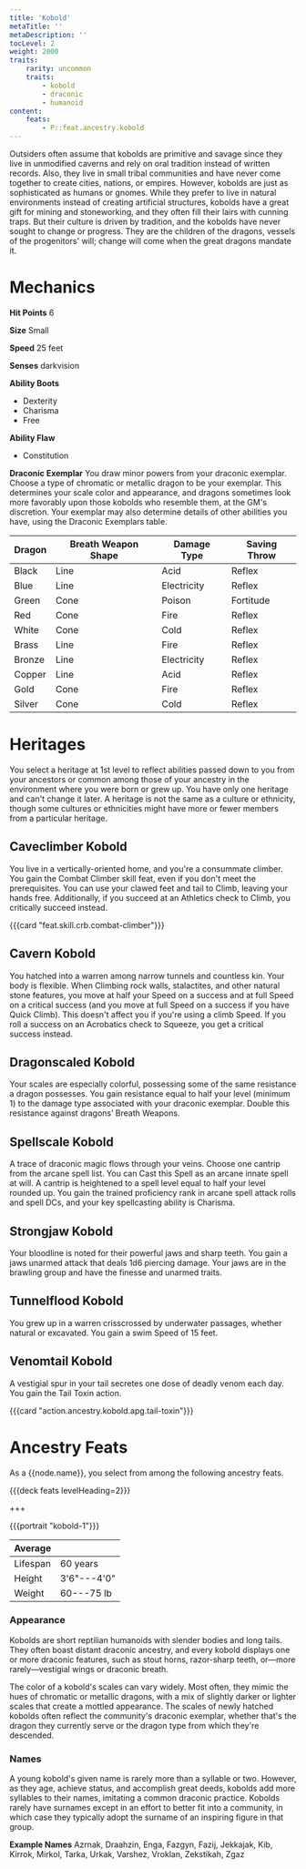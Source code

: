 ```yaml
---
title: 'Kobold'
metaTitle: ''
metaDescription: ''
tocLevel: 2
weight: 2000
traits:
    rarity: uncommon
    traits:
        - kobold
        - draconic
        - humanoid
content:
    feats:
        - P::feat.ancestry.kobold
---
```


Outsiders often assume that kobolds are primitive and savage since they live in unmodified caverns and rely on oral tradition instead of written records. Also, they live in small tribal communities and have never come together to create cities, nations, or empires. However, kobolds are just as sophisticated as humans or gnomes. While they prefer to live in natural environments instead of creating artificial structures, kobolds have a great gift for mining and stoneworking, and they often fill their lairs with cunning traps. But their culture is driven by tradition, and the kobolds have never sought to change or progress. They are the children of the dragons, vessels of the progenitors' will; change will come when the great dragons mandate it.

# Mechanics

**Hit Points** 6

**Size** Small

**Speed** 25 feet

**Senses** darkvision

**Ability Boots**

-   Dexterity
-   Charisma
-   Free

**Ability Flaw**

-   Constitution

**Draconic Exemplar** You draw minor powers from your draconic exemplar. Choose a type of chromatic or metallic dragon to be your exemplar. This determines your scale color and appearance, and dragons sometimes look more favorably upon those kobolds who resemble them, at the GM's discretion. Your exemplar may also determine details of other abilities you have, using the Draconic Exemplars table.

| Dragon | Breath Weapon Shape | Damage Type | Saving Throw |
| ------ | ------------------- | ----------- | ------------ |
| Black  | Line                | Acid        | Reflex       |
| Blue   | Line                | Electricity | Reflex       |
| Green  | Cone                | Poison      | Fortitude    |
| Red    | Cone                | Fire        | Reflex       |
| White  | Cone                | Cold        | Reflex       |
| Brass  | Line                | Fire        | Reflex       |
| Bronze | Line                | Electricity | Reflex       |
| Copper | Line                | Acid        | Reflex       |
| Gold   | Cone                | Fire        | Reflex       |
| Silver | Cone                | Cold        | Reflex       |

# Heritages

You select a heritage at 1st level to reflect abilities passed down to you from your ancestors or common among those of your ancestry in the environment where you were born or grew up. You have only one heritage and can't change it later. A heritage is not the same as a culture or ethnicity, though some cultures or ethnicities might have more or fewer members from a particular heritage.

## Caveclimber Kobold

You live in a vertically-oriented home, and you're a consummate climber. You gain the Combat Climber skill feat, even if you don't meet the prerequisites. You can use your clawed feet and tail to Climb, leaving your hands free. Additionally, if you succeed at an Athletics check to Climb, you critically succeed instead.

{{{card "feat.skill.crb.combat-climber"}}}

## Cavern Kobold

You hatched into a warren among narrow tunnels and countless kin. Your body is flexible. When Climbing rock walls, stalactites, and other natural stone features, you move at half your Speed on a success and at full Speed on a critical success (and you move at full Speed on a success if you have Quick Climb). This doesn't affect you if you're using a climb Speed. If you roll a success on an Acrobatics check to Squeeze, you get a critical success instead.

## Dragonscaled Kobold

Your scales are especially colorful, possessing some of the same resistance a dragon possesses. You gain resistance equal to half your level (minimum 1) to the damage type associated with your draconic exemplar. Double this resistance against dragons’ Breath Weapons.

## Spellscale Kobold

A trace of draconic magic flows through your veins. Choose one cantrip from the arcane spell list. You can Cast this Spell as an arcane innate spell at will. A cantrip is heightened to a spell level equal to half your level rounded up. You gain the trained proficiency rank in arcane spell attack rolls and spell DCs, and your key spellcasting ability is Charisma.

## Strongjaw Kobold

Your bloodline is noted for their powerful jaws and sharp teeth. You gain a jaws unarmed attack that deals 1d6 piercing damage. Your jaws are in the brawling group and have the finesse and unarmed traits.

## Tunnelflood Kobold

You grew up in a warren crisscrossed by underwater passages, whether natural or excavated. You gain a swim Speed of 15 feet.

## Venomtail Kobold

A vestigial spur in your tail secretes one dose of deadly venom each day. You gain the Tail Toxin action.

{{{card "action.ancestry.kobold.apg.tail-toxin"}}}

# Ancestry Feats

As a {{node.name}}, you select from among the following ancestry feats.

{{{deck feats levelHeading=2}}}

+++

{{{portrait "kobold-1"}}}

| Average  |             |
| -------- | ----------- |
| Lifespan | 60 years    |
| Height   | 3'6"---4'0" |
| Weight   | 60---75 lb  |

### Appearance

Kobolds are short reptilian humanoids with slender bodies and long tails. They often boast distant draconic ancestry, and every kobold displays one or more draconic features, such as stout horns, razor-sharp teeth, or—more rarely—vestigial wings or draconic breath.

The color of a kobold's scales can vary widely. Most often, they mimic the hues of chromatic or metallic dragons, with a mix of slightly darker or lighter scales that create a mottled appearance. The scales of newly hatched kobolds often reflect the community's draconic exemplar, whether that's the dragon they currently serve or the dragon type from which they're descended.

### Names

A young kobold's given name is rarely more than a syllable or two. However, as they age, achieve status, and accomplish great deeds, kobolds add more syllables to their names, imitating a common draconic practice. Kobolds rarely have surnames except in an effort to better fit into a community, in which case they typically adopt the surname of an inspiring figure in that group.

**Example Names** Azrnak, Draahzin, Enga, Fazgyn, Fazij, Jekkajak, Kib, Kirrok, Mirkol, Tarka, Urkak, Varshez, Vroklan, Zekstikah, Zgaz